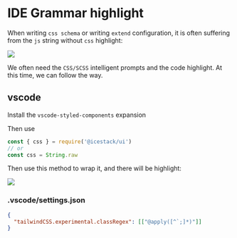 # IDE Grammar highlight

When writing `css schema` or writing `extend` configuration, it is often suffering from the `js` string without `css` highlight:

![](/syntax-highlight/before.png)

We often need the `CSS/SCSS` intelligent prompts and the code highlight. At this time, we can follow the way.

## vscode

Install the `vscode-styled-components` expansion

Then use

```js
const { css } = require('@icestack/ui')
// or
const css = String.raw
```

Then use this method to wrap it, and there will be highlight:

![](/syntax-highlight/after.png)

### .vscode/settings.json

```json
{
  "tailwindCSS.experimental.classRegex": [["@apply([^`;]*)"]]
}
```
